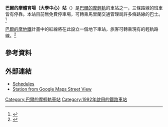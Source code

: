 {{Infobox station
| style=MTA Maryland Light Rail
| name=巴爾的摩體育場<br /><small>大學中心</small><br />{{lang|en|Baltimore Arena<br /><small>University Center</small>}}
| type=[[巴爾的摩輕軌|巴爾的摩輕軌]] 
| image=University Center Baltimore Street station, August 2014.jpg
| image_size=
| image_caption=2014年8月巴爾的摩街站
| address=南霍華德街12號
| borough=[[馬里蘭州|馬里蘭州]][[巴爾的摩|巴爾的摩]]
| country=[[美國|美國]]
| coordinates={{coord|39|17|21.08|N|76|37|10.39|W|type:railwaystation_region:US-MD|display=inline,title}}
| line=[[巴爾的摩輕軌|巴爾的摩輕軌]]
| other={{bus icon}} MTA巴士：{{link-en|MTA馬里蘭1號線|Route 1 (MTA Maryland)|1}}、{{link-en|MTA馬里蘭3號線|Route 3 (MTA Maryland)|3}}、{{link-en|MTA馬里蘭5號線|Route 5 (MTA Maryland)|5}}、{{link-en|MTA馬里蘭7號線|Route 7 (MTA Maryland)|7}}、{{link-en|MTA馬里蘭CityLink紅線|CityLink Red (MTA Maryland)|8}}、{{link-en|MTA馬里蘭10號線|Route 10 (MTA Maryland)|10}}、{{link-en|MTA馬里蘭19號線|Route 19 (MTA Maryland)|19}}、{{link-en|MTA馬里蘭20號線|Route 20 (MTA Maryland)|20}}、{{link-en|MTA馬里蘭27號線|Route 27 (MTA Maryland)|27}}、{{link-en|MTA馬里蘭35號線|Route 35 (MTA Maryland)|35}}、{{link-en|MTA馬里蘭36號線|Route 36 (MTA Maryland)|36}}、{{link-en|MTA馬里蘭40號線|Route 40 (MTA Maryland)|40}}、{{link-en|MTA馬里蘭46號線|Route 46 (MTA Maryland)|46}}、{{link-en|MTA馬里蘭CityLink紅線|CityLink Red (MTA Maryland)|48}}、{{link-en|MTA馬里蘭91號線|Route 91 (MTA Maryland)|91}}、{{link-en|MTA馬里蘭巴士路線列表|List of MTA Maryland bus routes|120}}、{{link-en|MTA馬里蘭150號線|Route 150 (MTA Maryland)|150}}、{{link-en|MTA馬里蘭160號線|Route 160 (MTA Maryland)|160}}、{{link-en|MTA馬里蘭310號線|Route 310 (MTA Maryland)|310}}、{{link-en|MTA馬里蘭巴士路線列表|List of MTA Maryland bus routes|320}}、{{link-en|MTA馬里蘭巴士路線列表|List of MTA Maryland bus routes|410}}、{{link-en|MTA馬里蘭巴士路線列表|List of MTA Maryland bus routes|411}}、{{link-en|MTA馬里蘭巴士路線列表|List of MTA Maryland bus routes|420}}
| platform=2個[[側式月台|側式月台]]
| tracks=2條
| parking=
| bicycle=
| passengers=
| pass_year=
| pass_percent=
| pass_system=
| opened=1992年
| rebuilt=
| ADA=
| code=
| owned={{link-en|馬里蘭交通管理局|Maryland Transit Administration}}
| former=大學中心／巴爾的摩街（{{lang|en|University Center/Baltimore Street}}）（1992－2017）
| zone=
| services=
{{s-rail|title=巴爾的摩輕軌}}
{{S-inop|[[會議中心站|會議中心站]]}}
{{s-line|巴爾的摩華盛頓國際機場線||#00B8E6}}
{{S-inop|[[萊辛頓市場站|萊辛頓市場站]]}}
{{new system|}}
{{S-inop|[[會議中心站|會議中心站]]}}
{{s-line|格蘭伯尼線||#FFFF00}}
{{S-inop|[[萊辛頓市場站|萊辛頓市場站]]}}
{{new system|}}
{{S-inop|[[會議中心站|會議中心站]]}}
{{s-line|賓州車站－康登車場區間車||#DE1D43}}
{{S-inop|[[萊辛頓市場站|萊辛頓市場站]]}}
}}

'''巴爾的摩體育場（大學中心）站'''（{{lang-en|Baltimore Arena (University Center) station}}）是[[巴爾的摩輕軌|巴爾的摩輕軌]]的車站之一，三條路線的班車皆有停靠。本站目前無免費停車場，可轉乘馬里蘭交通管理局許多條路線的巴士。<ref>{{cite web|url=http://www.mtamaryland.com/services/lightrail/parking/ |title=Station list |deadurl=yes |archiveurl=https://web.archive.org/web/20080613204704/http://www.mtamaryland.com/services/lightrail/parking/ |archivedate=2008-06-13 }}</ref>

[[巴爾的摩地鐵|巴爾的摩地鐵]]計畫中的紅線將在此設立一個地下車站，旅客可轉乘現有的輕軌路線。<ref>{{Cite web |url=http://www.baltimoreredline.com/locally-preferred-alternative |title=存档副本 |access-date=2014-03-23 |archive-url=https://web.archive.org/web/20150923181844/http://www.baltimoreredline.com/locally-preferred-alternative |archive-date=2015-09-23 |dead-url=yes }}</ref>

==參考資料==
{{reflist}}

==外部連結==
* [https://web.archive.org/web/20080702112220/http://mtamaryland.com/services/lightrail/schedule/ Schedules]
* [http://maps.google.com/maps?hl=en&ie=UTF8&ll=39.289165,-76.619414&spn=0.003928,0.013701&z=17&layer=c&cbll=39.288891,-76.619392&panoid=eRIZVoLt6XW_DH17Xwsaig&cbp=12,226.9,,0,10.14 Station from Google Maps Street View]

{{巴爾的摩輕軌}}
[[Category:巴爾的摩輕軌車站|Category:巴爾的摩輕軌車站]]
[[Category:1992年啟用的鐵路車站|Category:1992年啟用的鐵路車站]]